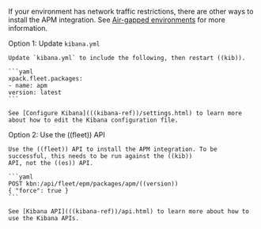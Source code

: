 
<DocAccordion buttonContent="If you don't have an internet connection">

If your environment has network traffic restrictions, there are other ways to install the APM integration.
See [Air-gapped environments](((fleet-guide))/air-gapped.html) for more information.

Option 1: Update `kibana.yml` 

    Update `kibana.yml` to include the following, then restart ((kib)).

    ```yaml
    xpack.fleet.packages:
    - name: apm
    version: latest
    ```

    See [Configure Kibana](((kibana-ref))/settings.html) to learn more about how to edit the Kibana configuration file.

Option 2: Use the ((fleet)) API 

    Use the ((fleet)) API to install the APM integration. To be successful, this needs to be run against the ((kib))
    API, not the ((es)) API.

    ```yaml
    POST kbn:/api/fleet/epm/packages/apm/((version))
    { "force": true }
    ```

    See [Kibana API](((kibana-ref))/api.html) to learn more about how to use the Kibana APIs.

</DocAccordion>